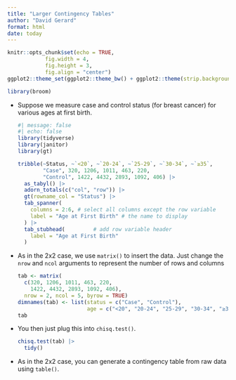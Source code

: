 ```yaml
---
title: "Larger Contingency Tables"
author: "David Gerard"
format: html
date: today
---
```


```r
knitr::opts_chunk$set(echo = TRUE, 
            fig.width = 4, 
            fig.height = 3, 
            fig.align = "center")
ggplot2::theme_set(ggplot2::theme_bw() + ggplot2::theme(strip.background = ggplot2::element_rect(fill = "white")))
```

```r
library(broom)
```

- Suppose we measure case and control status (for breast cancer) for various ages at first birth.

  ```r
  #| message: false
  #| echo: false
  library(tidyverse)
  library(janitor)
  library(gt)
  
  tribble(~Status, ~`<20`, ~`20-24`, ~`25-29`, ~`30-34`, ~`≥35`,
          "Case", 320, 1206, 1011, 463, 220,
          "Control", 1422, 4432, 2893, 1092, 406) |>
    as_tabyl() |>
    adorn_totals(c("col", "row")) |>
    gt(rowname_col = "Status") |>
    tab_spanner(
      columns = 2:6, # select all columns except the row variable
      label = "Age at First Birth" # the name to display
    ) |>
    tab_stubhead(         # add row variable header
      label = "Age at First Birth" 
    )
  ```


- As in the 2x2 case, we use `matrix()` to insert the data. Just change the `nrow` and `ncol` arguments to represent the number of rows and columns
  ```r
  tab <- matrix(
    c(320, 1206, 1011, 463, 220,
      1422, 4432, 2893, 1092, 406),
    nrow = 2, ncol = 5, byrow = TRUE)
  dimnames(tab) <- list(status = c("Case", "Control"),
                        age = c("<20", "20-24", "25-29", "30-34", "≥35"))
  tab
  ```

- You then just plug this into `chisq.test()`.

  ```r
  chisq.test(tab) |>
    tidy()
  ```

- As in the 2x2 case, you can generate a contingency table from raw data using `table()`.
